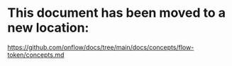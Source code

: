 # This document has been moved to a new location:

https://github.com/onflow/docs/tree/main/docs/concepts/flow-token/concepts.md
